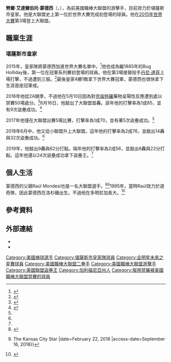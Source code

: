 {{Infobox baseball biography
| name        = 艾達爾伯托·蒙德西<br />Adalberto Mondesí
| image       = Adalberto Mondesí.jpg
| image_size  = 
| caption     = 2021年的蒙德西
| team        = 堪薩斯市皇家
| number      = 27
| position    = [[游擊手|游擊手]]
| birth_date  = {{birth date and age|mf=yes|1995|7|27}}
| birth_place = {{USA}}[[加利福尼亞州|加利福尼亞州]][[洛杉磯|洛杉磯]]
| bats        = 左右開弓
| throws      = 右
| debutleague = 美國職棒大聯盟
| debutdate   = 10月30日
| debutyear   = 2015年
| debutteam   = 堪薩斯市皇家
| statyear    = 2021年球季
| statleague  = 美國職棒大聯盟
| stat1label  = [[打擊率|打擊率]]
| stat1value  = .249
| stat2label  = [[全壘打|全壘打]]
| stat2value  = 38
| stat3label  = [[打點|打點]]
| stat3value  = 154
| stat4label  = [[盜壘|盜壘]]
| stat4value  = 128
| teams =
* [[堪薩斯市皇家|堪薩斯市皇家]] ({{mlby|2015}}–)
|highlights=
* [[世界大賽|世界大賽]]冠軍 ([[2015年世界大賽|2015]])
* [[美國職棒大聯盟盜壘王|美聯盜壘王]] (2020)
}}
'''勞爾·艾達爾伯托·蒙德西'''（{{lang-en|Raúl Adalberto Mondesí}}，{{bd|1995年|7月27日|}}），為前美國職棒大聯盟的游擊手，目前效力於堪薩斯市皇家。他是大聯盟史上第一位於世界大賽完成初登場的球員。他在[[2015年世界大賽|2015年世界大賽]]第3場登上大聯盟。
==職業生涯==
===堪薩斯市皇家===
2015年，皇家隊將蒙德西加進世界大賽名單中。<ref>{{cite web|url=http://www.foxsports.com/kansas-city/story/kansas-city-royals-world-series-roster-terrance-gore-out-raul-mondesi-in-102715|title=Royals' World Series roster: Gore out, Mondesi in|work=FOX Sports|date=October 27, 2015}}</ref>他也成為繼1885年的Bug Holliday後，第一位在冠軍系列賽初登場的球員。他在第3場接替投手[[丹尼·達菲|丹尼·達菲]]上場打擊，不過遭到三振。<ref>{{cite web|title=Royals' Raul A. Mondesi, 20, makes World Series history with debut|url=http://espn.go.com/mlb/playoffs2015/story/_/id/14013316/raul-mondesi-kansas-city-royals-first-player-debut-world-series|publisher=ESPN|access-date=31 October 2015}}</ref>最後皇家4勝1敗拿下世界大賽冠軍，蒙德西也很快拿下生涯首座冠軍戒。

2016年他從2A開季，不過他在5月10日因為對[[克倫特羅|克倫特羅]]藥物呈陽性反應遭到處以禁賽50場處分。<ref name="Nightengale">{{cite web|url=https://twitter.com/BNightengale/status/730131994852655104?lang=en|work=[[Twitter|Twitter]]|title=Bob Nightengale on Twitter|quote=Raul Mondesi Jr of Royals tests positive for Clenbuterol; suspended 50 games. Reduced from 80G when proved substance was in cold medicine|first=Bob|last=Nightengale|date=May 10, 2016|access-date=May 10, 2016}}</ref>8月16日，他敲出了大聯盟首轟。該年他的打擊率為1成85，並有9次盜壘成功。<ref name="autogenerated1">{{Cite web|url=https://www.baseball-reference.com/players/m/mondera02.shtml|title=Adalberto Mondesi Stats|website=Baseball-Reference.com}}</ref>

2017年他僅在大聯盟出賽5場比賽，打擊率為1成70，並有著5次盜壘成功。<ref name=autogenerated1 />

2018年6月中，他又從小聯盟升上大聯盟。這年他的打擊率為2成76，並敲出14轟與32次盜壘成功。<ref name=autogenerated1 />

2019年，他敲出9轟與62分打點。隔年他的打擊率為2成56，並敲出6轟與22分打點。這年他還以24次盜壘成功拿下盜壘王。<ref name=autogenerated1 />
==個人生活==
蒙德西的父親Raúl Mondesí也是一名大聯盟選手。<ref>{{cite web|url=http://hardballtalk.nbcsports.com/2011/07/27/royals-sign-raul-mondesis-16-year-old-son-for-2-million/ |title=Royals sign Raul Mondesi’s 16-year-old son for $2 million |publisher=Hardballtalk.nbcsports.com |date=July 27, 2011 |access-date=February 3, 2014}}</ref><ref>{{cite web|url=https://www.kansascity.com/sports/mlb/kansas-city-royals/article201628754.html|title=KC Royals' Adalberto Mondesi drops Raul from name {{!}} The Kansas City Star |date=February 22, 2018 |access-date=September 16, 2018}}</ref>1995年，當時Raúl效力於道奇隊，因此蒙德西在洛杉磯出生。不過他在多明尼加長大。<ref>{{cite web|url=http://www.milb.com/news/article.jsp?ymd=20151027&content_id=155689728&fext=.jsp&vkey=news_t495&sid=t495|title=Mondesi on Royals' WS roster|website=MiLB.com}}</ref>
==參考資料==
{{Reflist|2}}
==外部連結==
{{Commons category|Adalberto Mondesí}}
{{baseballstats|mlb=609275|espn=32821|br=m/mondera02|fangraphs=13769}}
* {{Twitter|raulmondesijr}}
* {{Instagram|adalbertomondesi27}}

{{2015年世界大賽冠軍堪薩斯市皇家隊名單}}
{{堪薩斯市皇家隊當前登錄名單}}

{{DEFAULTSORT:Mondesí, Adalberto}}
[[Category:美國棒球選手|Category:美國棒球選手]]
[[Category:堪薩斯市皇家隊球員|Category:堪薩斯市皇家隊球員]]
[[Category:全明星未來之星賽球員|Category:全明星未來之星賽球員]]
[[Category:美國職棒大聯盟二壘手|Category:美國職棒大聯盟二壘手]]
[[Category:美國職棒大聯盟游擊手|Category:美國職棒大聯盟游擊手]]
[[Category:美國聯盟盜壘王|Category:美國聯盟盜壘王]]
[[Category:加利福尼亞州人|Category:加利福尼亞州人]]
[[Category:服用禁藥被美國職棒大聯盟禁賽的球員|Category:服用禁藥被美國職棒大聯盟禁賽的球員]]